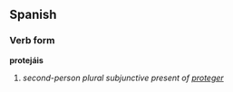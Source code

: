 ==Spanish==
===Verb form===
'''protejáis'''

# ''second-person plural subjunctive present of [[proteger]]''